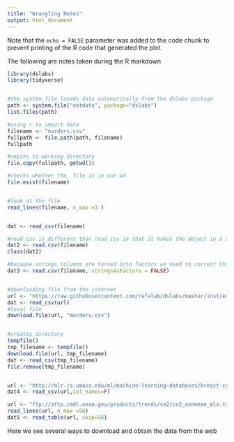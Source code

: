 ```yaml
---
title: "Wrangling Notes"
output: html_document
---
```

Note that the `echo = FALSE` parameter was added to the code chunk to prevent printing of the R code that generated the plot.


The following are notes taken during the R markdown

```r
library(dslabs)
library(tidyverse)


#the system.file loeads data automatically from the dslabs package
path <- system.file("extdata", package="dslabs")
list.files(path)

#using r to import data
filename <- "murders.csv"
fullpath <- file.path(path, filename)
fullpath

#copies to working directory
file.copy(fullpath, getwd())

#checks whether the  file is in our wd
file.exist(filename)


#look at the file
read_lines(filename, n_max =3 )


dat <- read_csv(filename)

#read.csv is different than read_csv in that it makes the object in a data.frame object but read_csv makes it on a tibble data type
dat2 <- read.csv(filename)
class(dat2)

#because strings columns are turned into factors we need to correct this
dat3 <- read.csv(filename, stringsAsFactors = FALSE)


#downloading file from the internet
url <- "https://raw.githubusercontent.com/rafalab/dslabs/master/inst/extdata/murders.csv"
dat <- read_csv(url)
#loval file
download.file(url, "murders.csv")


#creates directory
tempfile()
tmp_filename <- tempfile()
download.file(url, tmp_filename)
dat <- read_csv(tmp_filename)
file.remove(tmp_filename)


url <- "http://mlr.cs.umass.edu/ml/machine-learning-databases/breast-cancer-wisconsin/wdbc.data"
dat4 <- read_csv(url,col_names=F)

url <- "ftp://aftp.cmdl.noaa.gov/products/trends/co2/co2_annmean_mlo.txt"
read_lines(url, n_max =56)
dat5 <- read_table(url, skip=56)

```

Here we see several ways to download and obtain the data from the web
